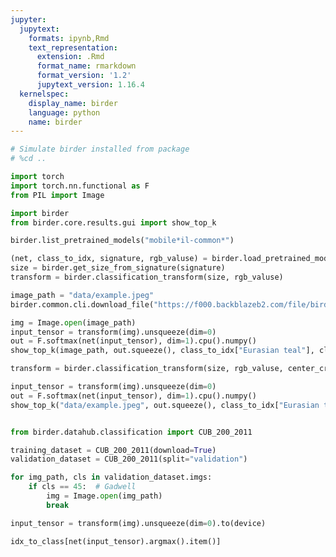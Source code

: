```yaml
---
jupyter:
  jupytext:
    formats: ipynb,Rmd
    text_representation:
      extension: .Rmd
      format_name: rmarkdown
      format_version: '1.2'
      jupytext_version: 1.16.4
  kernelspec:
    display_name: birder
    language: python
    name: birder
---
```


```python
# Simulate birder installed from package
# %cd ..
```

```python
import torch
import torch.nn.functional as F
from PIL import Image
```

```python
import birder
from birder.core.results.gui import show_top_k
```

```python
birder.list_pretrained_models("mobile*il-common*")
```

```python
(net, class_to_idx, signature, rgb_valuse) = birder.load_pretrained_model("xcit_nano16_il-common", inference=True)
size = birder.get_size_from_signature(signature)
transform = birder.classification_transform(size, rgb_valuse)
```

```python
image_path = "data/example.jpeg"
birder.common.cli.download_file("https://f000.backblazeb2.com/file/birder/data/img_001.jpeg", image_path)
```

```python
img = Image.open(image_path)
input_tensor = transform(img).unsqueeze(dim=0)
out = F.softmax(net(input_tensor), dim=1).cpu().numpy()
show_top_k(image_path, out.squeeze(), class_to_idx["Eurasian teal"], class_to_idx)
```

```python
transform = birder.classification_transform(size, rgb_valuse, center_crop=0.5)

input_tensor = transform(img).unsqueeze(dim=0)
out = F.softmax(net(input_tensor), dim=1).cpu().numpy()
show_top_k("data/example.jpeg", out.squeeze(), class_to_idx["Eurasian teal"], class_to_idx)
```

```python

```

```python
from birder.datahub.classification import CUB_200_2011
```

```python
training_dataset = CUB_200_2011(download=True)
validation_dataset = CUB_200_2011(split="validation")
```

```python
for img_path, cls in validation_dataset.imgs:
    if cls == 45:  # Gadwell
        img = Image.open(img_path)
        break
```

```python
input_tensor = transform(img).unsqueeze(dim=0).to(device)
```

```python
idx_to_class[net(input_tensor).argmax().item()]
```

```python

```
